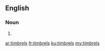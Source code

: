==English==

===Noun===
{{head|en|noun plural form}}

# {{plural of|timbrel|lang=en}}

[[ar:timbrels]]
[[fr:timbrels]]
[[ku:timbrels]]
[[my:timbrels]]